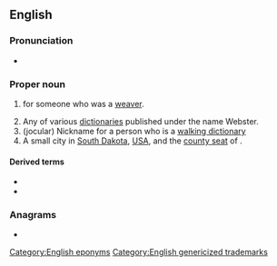 {{also|webster}}
{{selfref|For the guide to Webster's dictionaries in Wiktionary, see [[Wiktionary:Webster]].}}
==English==
{{wikipedia}}

===Pronunciation===
* {{IPA|/ˈwɛbstɚ/|lang=en}}

===Proper noun===
{{en-proper noun|~|s}}

# {{surname|lang=en|A=An English occupational|from=occupations|dot=}} for someone who was a [[weaver]].
# Any of various [[dictionary|dictionaries]] published under the name Webster.
# (jocular) Nickname for a person who is a [[walking dictionary]]
# A small city in [[South Dakota]], [[USA]], and the [[county seat]] of {{l|en|Day County}}.

====Derived terms====
* {{l|en|Webster County}}
* {{l|en|Webster Parish}}

{{topics|en|South Dakota, USA}}

===Anagrams===
* {{anagrams|en|a=beerstw|bestrew|brewest}}

[[Category:English eponyms]]
[[Category:English genericized trademarks]]